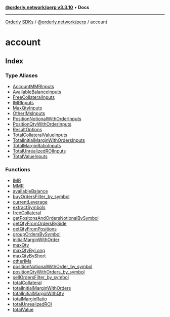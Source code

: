 [**@orderly.network/perp v3.3.10**](/sdks/tech-doc/@orderly.network/perp/README) • **Docs**

***

[Orderly SDKs](/sdks/tech-doc/packages) / [@orderly.network/perp](/sdks/tech-doc/@orderly.network/perp/README) / account

# account

## Index

### Type Aliases

- [AccountMMRInputs](/sdks/tech-doc/@orderly.network/perp/namespaces/account/type-aliases/AccountMMRInputs)
- [AvailableBalanceInputs](/sdks/tech-doc/@orderly.network/perp/namespaces/account/type-aliases/AvailableBalanceInputs)
- [FreeCollateralInputs](/sdks/tech-doc/@orderly.network/perp/namespaces/account/type-aliases/FreeCollateralInputs)
- [IMRInputs](/sdks/tech-doc/@orderly.network/perp/namespaces/account/type-aliases/IMRInputs)
- [MaxQtyInputs](/sdks/tech-doc/@orderly.network/perp/namespaces/account/type-aliases/MaxQtyInputs)
- [OtherIMsInputs](/sdks/tech-doc/@orderly.network/perp/namespaces/account/type-aliases/OtherIMsInputs)
- [PositionNotionalWithOrderInputs](/sdks/tech-doc/@orderly.network/perp/namespaces/account/type-aliases/PositionNotionalWithOrderInputs)
- [PositionQtyWithOrderInputs](/sdks/tech-doc/@orderly.network/perp/namespaces/account/type-aliases/PositionQtyWithOrderInputs)
- [ResultOptions](/sdks/tech-doc/@orderly.network/perp/namespaces/account/type-aliases/ResultOptions)
- [TotalCollateralValueInputs](/sdks/tech-doc/@orderly.network/perp/namespaces/account/type-aliases/TotalCollateralValueInputs)
- [TotalInitialMarginWithOrdersInputs](/sdks/tech-doc/@orderly.network/perp/namespaces/account/type-aliases/TotalInitialMarginWithOrdersInputs)
- [TotalMarginRatioInputs](/sdks/tech-doc/@orderly.network/perp/namespaces/account/type-aliases/TotalMarginRatioInputs)
- [TotalUnrealizedROIInputs](/sdks/tech-doc/@orderly.network/perp/namespaces/account/type-aliases/TotalUnrealizedROIInputs)
- [TotalValueInputs](/sdks/tech-doc/@orderly.network/perp/namespaces/account/type-aliases/TotalValueInputs)

### Functions

- [IMR](/sdks/tech-doc/@orderly.network/perp/namespaces/account/functions/IMR)
- [MMR](/sdks/tech-doc/@orderly.network/perp/namespaces/account/functions/MMR)
- [availableBalance](/sdks/tech-doc/@orderly.network/perp/namespaces/account/functions/availableBalance)
- [buyOrdersFilter\_by\_symbol](/sdks/tech-doc/@orderly.network/perp/namespaces/account/functions/buyOrdersFilter_by_symbol)
- [currentLeverage](/sdks/tech-doc/@orderly.network/perp/namespaces/account/functions/currentLeverage)
- [extractSymbols](/sdks/tech-doc/@orderly.network/perp/namespaces/account/functions/extractSymbols)
- [freeCollateral](/sdks/tech-doc/@orderly.network/perp/namespaces/account/functions/freeCollateral)
- [getPositonsAndOrdersNotionalBySymbol](/sdks/tech-doc/@orderly.network/perp/namespaces/account/functions/getPositonsAndOrdersNotionalBySymbol)
- [getQtyFromOrdersBySide](/sdks/tech-doc/@orderly.network/perp/namespaces/account/functions/getQtyFromOrdersBySide)
- [getQtyFromPositions](/sdks/tech-doc/@orderly.network/perp/namespaces/account/functions/getQtyFromPositions)
- [groupOrdersBySymbol](/sdks/tech-doc/@orderly.network/perp/namespaces/account/functions/groupOrdersBySymbol)
- [initialMarginWithOrder](/sdks/tech-doc/@orderly.network/perp/namespaces/account/functions/initialMarginWithOrder)
- [maxQty](/sdks/tech-doc/@orderly.network/perp/namespaces/account/functions/maxQty)
- [maxQtyByLong](/sdks/tech-doc/@orderly.network/perp/namespaces/account/functions/maxQtyByLong)
- [maxQtyByShort](/sdks/tech-doc/@orderly.network/perp/namespaces/account/functions/maxQtyByShort)
- [otherIMs](/sdks/tech-doc/@orderly.network/perp/namespaces/account/functions/otherIMs)
- [positionNotionalWithOrder\_by\_symbol](/sdks/tech-doc/@orderly.network/perp/namespaces/account/functions/positionNotionalWithOrder_by_symbol)
- [positionQtyWithOrders\_by\_symbol](/sdks/tech-doc/@orderly.network/perp/namespaces/account/functions/positionQtyWithOrders_by_symbol)
- [sellOrdersFilter\_by\_symbol](/sdks/tech-doc/@orderly.network/perp/namespaces/account/functions/sellOrdersFilter_by_symbol)
- [totalCollateral](/sdks/tech-doc/@orderly.network/perp/namespaces/account/functions/totalCollateral)
- [totalInitialMarginWithOrders](/sdks/tech-doc/@orderly.network/perp/namespaces/account/functions/totalInitialMarginWithOrders)
- [totalInitialMarginWithQty](/sdks/tech-doc/@orderly.network/perp/namespaces/account/functions/totalInitialMarginWithQty)
- [totalMarginRatio](/sdks/tech-doc/@orderly.network/perp/namespaces/account/functions/totalMarginRatio)
- [totalUnrealizedROI](/sdks/tech-doc/@orderly.network/perp/namespaces/account/functions/totalUnrealizedROI)
- [totalValue](/sdks/tech-doc/@orderly.network/perp/namespaces/account/functions/totalValue)
